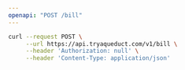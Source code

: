 ```yaml
---
openapi: "POST /bill"
---
```


<RequestExample>

```bash Request
curl --request POST \
     --url https://api.tryaqueduct.com/v1/bill \
     --header 'Authorization: null' \
     --header 'Content-Type: application/json'
```

</RequestExample>

